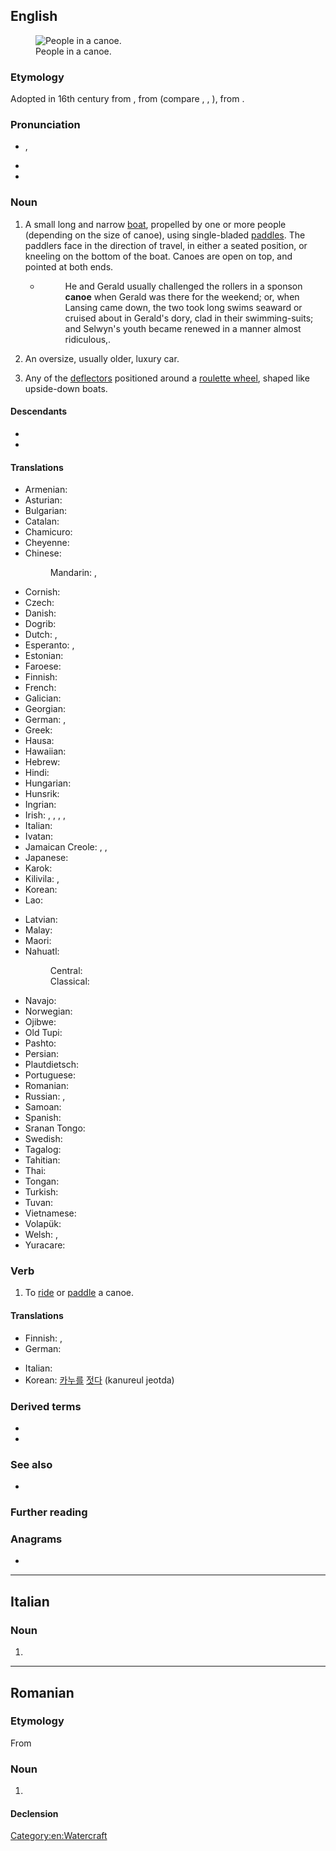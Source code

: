 {{also|canoë|canoé}}
==English==
[[Image:Muskoka canoe.jpg|thumb|right|People in a canoe.]]

===Etymology===
Adopted in 16th century from {{bor|en|es|canoa}}, from {{der|en|tnq|*kanowa||dugout canoe}} (compare {{cog|arw|kanoa||canoe}}, {{cog|guc|anuwa}}, {{m|guc|anua||boat, canoe}}), from {{der|en|awd-pro|*kanawa}}.

===Pronunciation===
* {{enPR|kə-no͞o'}}, {{IPA|en|/kəˈnuː/}}
* {{audio|en|En-us-canoe.ogg|Audio (US)}}
* {{rhymes|en|uː}}

===Noun===
{{en-noun}}

# A small long and narrow [[boat]], propelled by one or more people (depending on the size of canoe), using single-bladed [[paddle]]s. The paddlers face in the direction of travel, in either a seated position, or kneeling on the bottom of the boat. Canoes are open on top, and pointed at both ends.
#* {{RQ:Chmbrs YngrSt|IX}}
#*: He and Gerald usually challenged the rollers in a sponson '''canoe''' when Gerald was there for the weekend; or, when Lansing came down, the two took long swims seaward or cruised about in Gerald's dory, clad in their swimming-suits; and Selwyn's youth became renewed in a manner almost ridiculous,{{nb...}}.
# {{lb|en|slang}} An oversize, usually older, luxury car.
# {{lb|en|gambling}} Any of the [[deflector]]s positioned around a [[roulette wheel]], shaped like upside-down boats.

====Descendants====
* {{desc|de|Kanu|bor=1}}
* {{desc|ga|canú|bor=1}}

====Translations====
{{trans-top|small long and narrow boat}}
* Armenian: {{t+|hy|կանոե}}
* Asturian: {{t+|ast|canoa|f}}
* Bulgarian: {{t|bg|кану|n}}
* Catalan: {{t|ca|canoa|f}}
* Chamicuro: {{t|ccc|pi'tochi}}
* Cheyenne: {{t|chy|sémo}}
* Chinese:
*: Mandarin: {{t+|cmn|獨木舟|sc=Hani}}, {{t+|cmn|独木舟|tr=dúmùzhōu|sc=Hani}}
* Cornish: {{t|kw|kanou|m}}
* Czech: {{t+|cs|kánoe|f}}
* Danish: {{t+|da|kano}}
* Dogrib: {{t|dgr|elà}}
* Dutch: {{t+|nl|kano|m}}, {{t+|nl|korjaal|f}}
* Esperanto: {{t|eo|kanuo}}, {{t|eo|kanoto}}
* Estonian: {{t|et|kanuu}}
* Faroese: {{t|fo|kano|f}}
* Finnish: {{t+|fi|kanootti}}
* French: {{t+|fr|canoë|m}}
* Galician: {{t+|gl|canoa|f}}
* Georgian: {{t|ka|ბაიდარა}}
* German: {{t+|de|Kanu|n}}, {{t+|de|Kanadier|m}}
* Greek: {{t+|el|κανό|n}}
* Hausa: {{t|ha|kwalekwale}}
* Hawaiian: {{t|haw|waʻa}}
* Hebrew: {{t+|he|קנו}}
* Hindi: {{t+|hi|कश्ती|f}}
* Hungarian: {{t+|hu|kenu}}
* Hunsrik: {{t|hrx|Kanoh|f}}
* Ingrian: {{t|izh|ixico}}
* Irish: {{t|ga|canú|m}}, {{t|ga|báidín|m}}, {{t+|ga|curach|f}}, {{t|ga|curachán|m}}, {{t|ga|curach chaol|f}}
* Italian: {{t+|it|canoa|f}}
* Ivatan: {{t|ivv|tataya}}
* Jamaican Creole: {{t|jam|kianuu}}, {{t|jam|kianu}}, {{t|jam|kunu}}
* Japanese: {{t+|ja|カヌー|tr=kanū}}
* Karok: {{t|kyh|páah}}
* Kilivila: {{t|kij|waga}}, {{t|kij|masawa}} {{qualifier|for Kula exchange}}
* Korean: {{t|ko|카누}}
* Lao: {{t-needed|lo}}
{{trans-mid}}
* Latvian: {{t|lv|kanu laiva}}
* Malay: {{t|ms|kanu}}
* Maori: {{t|mi|waka}}
* Nahuatl:
*: Central: {{t+|nhn|acalli}}
*: Classical: {{t|nci|acalli}}
* Navajo: {{t|nv|tsin naaʼeeł}}
* Norwegian: {{t|no|kano|m}}
* Ojibwe: {{t|oj|jiimaan}}
* Old Tupi: {{t|tpw|ygara}}
* Pashto: {{t|ps|کنوه|f|tr=kanoa}}
* Persian: {{t|fa|کانو}}
* Plautdietsch: {{t+|pdt|Kon|m}}
* Portuguese: {{t+|pt|canoa|f}}
* Romanian: {{t+|ro|canoe|f}}
* Russian: {{t+|ru|кано́э|n}}, {{t+|ru|байда́рка|f}}
* Samoan: {{t|sm|vaʻa}}
* Spanish: {{t+|es|canoa|f}}
* Sranan Tongo: {{t|srn|kruyara}}
* Swedish: {{t+|sv|kanot}}
* Tagalog: {{t|tl|lunday}}
* Tahitian: {{t|ty|vaʻa}}
* Thai: {{t|th|เรือแจว}}
* Tongan: {{t|to|vaka}}
* Turkish: {{t+|tr|kano}}
* Tuvan: {{t|tyv|хеме}}
* Vietnamese: {{t+|vi|xuồng}}
* Volapük: {{t|vo|kanud}}
* Welsh: {{t|cy|ceufad}}, {{t|cy|canŵ}}
* Yuracare: {{t|yuz|pojore}}
{{trans-bottom}}

{{trans-top|slang: an oversized luxury car}}
{{trans-mid}}
{{trans-bottom}}

===Verb===
{{en-verb}}

# To [[ride]] or [[paddle]] a canoe.

====Translations====
{{trans-top|to ride or paddle a canoe}}
* Finnish: {{t+|fi|meloa}}, {{t|fi|[[meloa]] [[kanootti|kanootilla]]}}
* German: {{t+|de|paddeln}}
{{trans-mid}}
* Italian: {{t|it|andare in canoa}}
* Korean: [[카누]]를 [[젓다]] (kanureul jeotda)
{{trans-bottom}}

===Derived terms===
* {{l|en|canoeist}}
* {{l|en|paddle one's own canoe}}

===See also===
* {{l|en|kayak}}

===Further reading===
{{pedia}}

===Anagrams===
* {{anagrams|en|a=aceno|Ocean|acone|ocean}}

[[Category:en:Watercraft]]

----

==Italian==

===Noun===
{{head|it|noun form|g=f}}

# {{plural of|it|canoa}}

----

==Romanian==

===Etymology===
From {{bor|ro|fr|canoë}}

===Noun===
{{ro-noun|f|canoe}}

# {{l|en|canoe}}

====Declension====
{{ro-noun-f-e-e}}